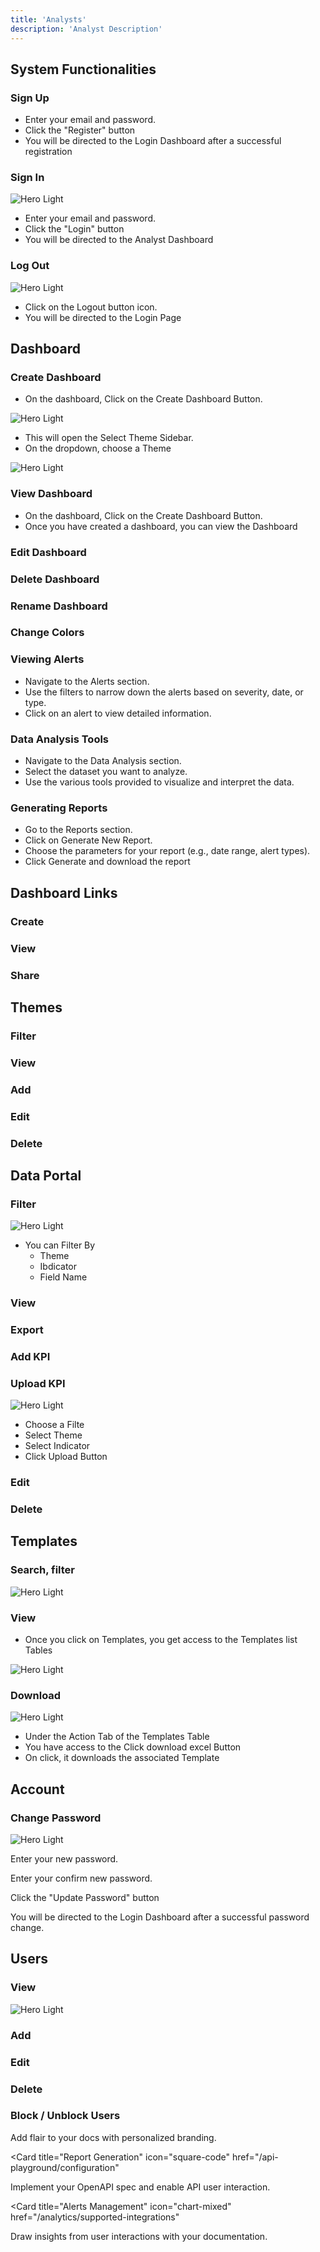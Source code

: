 ```yaml
---
title: 'Analysts'
description: 'Analyst Description'
---
```



## System Functionalities

### Sign Up

- Enter your email and password.
- Click the "Register" button
- You will be directed to the Login Dashboard after a successful registration


### Sign In

<img
  className="block dark:hidden"
  src="/images/login-page.png"
  alt="Hero Light"
/>

- Enter your email and password.
- Click the "Login" button
- You will be directed to the Analyst Dashboard


### Log Out

<img
  className="block dark:hidden"
  src="/images/logout-button.png"
  alt="Hero Light"
/>

- Click on the Logout button icon.
- You will be directed to the Login Page



## Dashboard

### Create Dashboard


- On the dashboard, Click on the Create Dashboard Button.

<img
  className="block dark:hidden"
  src="/images/create-dashboard-button.png"
  alt="Hero Light"
/>

- This will open the Select Theme Sidebar.
- On the dropdown, choose a Theme


<img
  className="block dark:hidden"
  src="/images/select-theme-sidebar.png"
  alt="Hero Light"
/>



### View Dashboard

- On the dashboard, Click on the Create Dashboard Button.
- Once you have created a dashboard, you can view the Dashboard


### Edit Dashboard

### Delete Dashboard

### Rename Dashboard

### Change Colors


### Viewing Alerts

- Navigate to the Alerts section.
- Use the filters to narrow down the alerts based on severity, date, or type.
- Click on an alert to view detailed information.

### Data Analysis Tools

- Navigate to the Data Analysis section.
- Select the dataset you want to analyze.
- Use the various tools provided to visualize and interpret the data.

### Generating Reports

- Go to the Reports section.
- Click on Generate New Report.
- Choose the parameters for your report (e.g., date range, alert types).
- Click Generate and download the report


## Dashboard Links

### Create

### View

### Share



## Themes

### Filter

### View

### Add

### Edit

### Delete



## Data Portal

### Filter

<img
  className="block dark:hidden"
  src="/images/data-portal-filter.png"
  alt="Hero Light"
/>

- You can Filter By 
  - Theme 
  - Ibdicator
  - Field Name

### View

### Export

### Add KPI

### Upload KPI


<img
  className="block dark:hidden"
  src="/images/upload-kpi.png"
  alt="Hero Light"
/>

- Choose a Filte
- Select Theme
- Select Indicator
- Click Upload Button


### Edit

### Delete







## Templates

### Search, filter

<img
  className="block dark:hidden"
  src="/images/templates-filter.png"
  alt="Hero Light"
/>

### View

- Once you click on Templates, you get access to the Templates list Tables

<img
  className="block dark:hidden"
  src="/images/templates-view.png"
  alt="Hero Light"
/>


### Download

<img
  className="block dark:hidden"
  src="/images/templates-download.png"
  alt="Hero Light"
/>

- Under the Action Tab of the Templates Table
- You have access to the Click download excel Button
- On click, it downloads the associated Template



## Account

### Change Password

<img
  className="block dark:hidden"
  src="/images/change-password.png"
  alt="Hero Light"
/>

Enter your new password.

Enter your confirm new password.

Click the "Update Password" button

You will be directed to the Login Dashboard after a successful password change.



## Users

### View

<img
  className="block dark:hidden"
  src="/images/users-list.png"
  alt="Hero Light"
/>

### Add
### Edit
### Delete
### Block / Unblock Users



<CardGroup>

<Card title="Data Analysis Tools" icon="paintbrush" href="/settings/global">
  Add flair to your docs with personalized branding.
</Card>

<Card
  title="Report Generation"
  icon="square-code"
  href="/api-playground/configuration"
>
  Implement your OpenAPI spec and enable API user interaction.
</Card>

<Card
  title="Alerts Management"
  icon="chart-mixed"
  href="/analytics/supported-integrations"
>
  Draw insights from user interactions with your documentation.
</Card>



</CardGroup>






